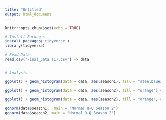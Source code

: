```yaml
---
title: "Untitled"
output: html_document
---
```


```r
knitr::opts_chunk$set(echo = TRUE)
```

```r
# Install Packages
install.packages('tidyverse')
library(tidyverse)

```

```r
# Read Data
read.csv('Final_Data (1).csv') -> data



```

```r
# Analysis

ggplot() + geom_histogram(data = data, aes(season1), fill = "steelblue3") + xlab("Season 1 Ratings") 

ggplot() + geom_histogram(data = data, aes(season2), fill = "orange") + xlab("Season 2 Ratings") 

ggplot() + geom_histogram(data = data, aes(season2), fill = "orange", alpha = .6) + xlab("Ratings")  + geom_histogram(data = data, aes(season1), fill = "steelblue3", alpha = .6)

qqnorm(data$season1,  main = "Normal Q-Q Season 2")
qqnorm(data$season2, main = "Normal Q-Q Season 2")



```




